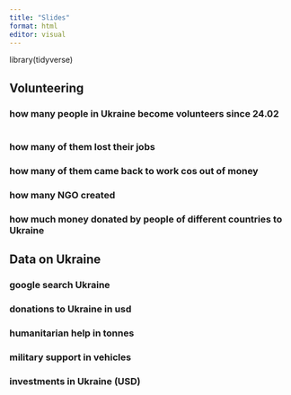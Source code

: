 ```yaml
---
title: "Slides"
format: html
editor: visual
---
```



library(tidyverse)


## Volunteering

### how many people in Ukraine become volunteers since 24.02

``` r



```

### how many of them lost their jobs
### how many of them came back to work cos out of money
### how many NGO created
### how much money donated by people of different countries to Ukraine 

## Data on Ukraine

### google search Ukraine
### donations to Ukraine in usd
### humanitarian help in tonnes
### military support in vehicles
### investments in Ukraine (USD)